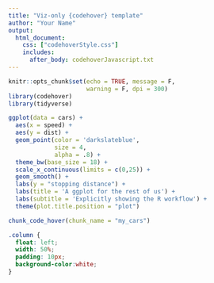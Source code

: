 ```yaml
---
title: "Viz-only {codehover} template"
author: "Your Name"
output: 
  html_document:
    css: ["codehoverStyle.css"]
    includes:
      after_body: codehoverJavascript.txt
---
```



```r
knitr::opts_chunk$set(echo = TRUE, message = F, 
                      warning = F, dpi = 300)
library(codehover)
library(tidyverse)
```

```r
ggplot(data = cars) +
  aes(x = speed) +  
  aes(y = dist) + 
  geom_point(color = 'darkslateblue',
             size = 4,
             alpha = .8) +
  theme_bw(base_size = 18) + 
  scale_x_continuous(limits = c(0,25)) +
  geom_smooth() +
  labs(y = "stopping distance") + 
  labs(title = 'A ggplot for the rest of us') + 
  labs(subtitle = 'Explicitly showing the R workflow') +
  theme(plot.title.position = "plot")
```

```r
chunk_code_hover(chunk_name = "my_cars")
```

```css
.column {
  float: left;
  width: 50%;
  padding: 10px;
  background-color:white;
}
```

